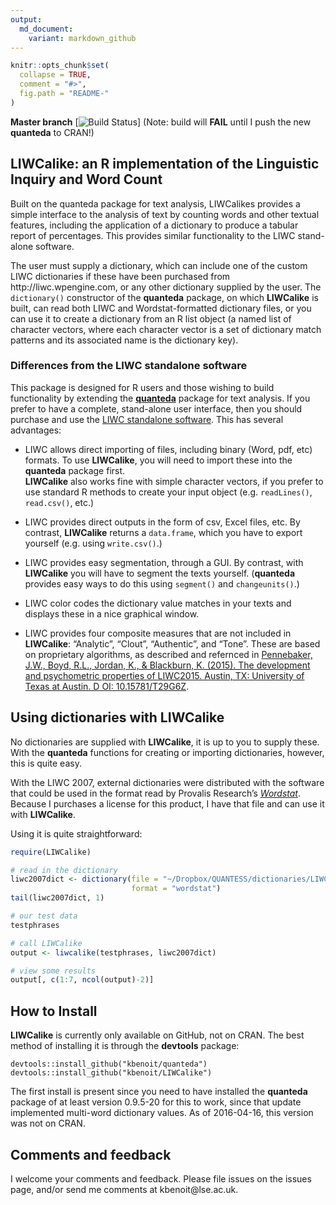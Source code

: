 ```yaml
---
output:
  md_document:
    variant: markdown_github
---
```


```r
knitr::opts_chunk$set(
  collapse = TRUE,
  comment = "#>",
  fig.path = "README-"
)
```

**Master branch** [![Build Status](https://travis-ci.org/kbenoit/LIWCalike.svg?branch=master)]  (Note: build will **FAIL** until I push the new **quanteda** to CRAN!)

## LIWCalike: an R implementation of the Linguistic Inquiry and Word Count

Built on the quanteda package for text analysis, LIWCalikes provides a simple interface to the analysis of text by counting words and other textual features, including the application of a dictionary to produce a tabular report of percentages.  This provides similar functionality to the LIWC stand-alone software.  

The user must supply a dictionary, which can include one of the custom LIWC dictionaries if these have been purchased from http://liwc.wpengine.com, or any other dictionary supplied by the user.  The `dictionary()` constructor of the **quanteda** package, on which **LIWCalike** is built, can read both LIWC and Wordstat-formatted dictionary files, or you can use it to create a dictionary from an R list object (a named list of character vectors, where each character vector is a set of dictionary match patterns and its associated name is the dictionary key).

### Differences from the LIWC standalone software

This package is designed for R users and those wishing to build functionality by extending the [**quanteda**](https://github.com/kbenoit/quanteda) package for text analysis.  If you prefer to have a complete, stand-alone user interface, then you should purchase and use the [LIWC standalone software](http://liwc.wpengine.com).  This has several advantages:

*  LIWC allows direct importing of files, including binary (Word, pdf, etc) formats.  To use
   **LIWCalike**, you will need to import these into the **quanteda** package first.  
   **LIWCalike** also works fine with simple character vectors, if you prefer to use 
   standard R methods to create your input object (e.g. `readLines()`, `read.csv()`, etc.)

*  LIWC provides direct outputs in the form of csv, Excel files, etc.  By contrast, **LIWCalike** returns a `data.frame`, which you have to export yourself (e.g. using `write.csv()`.)

*  LIWC provides easy segmentation, through a GUI.  By contrast, with **LIWCalike** you will
   have to segment the texts yourself.  (**quanteda** provides easy ways to do this using 
   `segment()` and `changeunits()`.)
   
*  LIWC color codes the dictionary value matches in your texts and displays these in a nice graphical window.  

*  LIWC provides four composite measures that are not included in **LIWCalike**: "Analytic", "Clout", "Authentic", and "Tone".  These are based on proprietary algorithms, as described and refernced in [Pennebaker, J.W., Boyd, R.L., Jordan, K., & Blackburn, K. (2015). The development and psychometric properties of LIWC2015. Austin, TX: University of Texas at Austin. D OI: 10.15781/T29G6Z](http://liwc.wpengine.com/wp-content/uploads/2015/11/LIWC2015_LanguageManual.pdf).  


## Using dictionaries with LIWCalike

No dictionaries are supplied with **LIWCalike**, it is up to you to supply these.  With the **quanteda** functions for creating or importing dictionaries, however, this is quite easy.

With the LIWC 2007, external dictionaries were distributed with the software that could be used in the format read by Provalis Research's [*Wordstat*](http://provalisresearch.com/products/content-analysis-software/).  Because I purchases a license for this product, I have that file and can use it with **LIWCalike**.

Using it is quite straightforward:

```r
require(LIWCalike)

# read in the dictionary
liwc2007dict <- dictionary(file = "~/Dropbox/QUANTESS/dictionaries/LIWC/LIWC2007.cat", 
                           format = "wordstat")
tail(liwc2007dict, 1)

# our test data
testphrases

# call LIWCalike
output <- liwcalike(testphrases, liwc2007dict)

# view some results
output[, c(1:7, ncol(output)-2)]
```


## How to Install

**LIWCalike** is currently only available on GitHub, not on CRAN.  The best method of installing it is through the **devtools** package:

```
devtools::install_github("kbenoit/quanteda")
devtools::install_github("kbenoit/LIWCalike")
```

The first install is present since you need to have installed the **quanteda** package of at least version 0.9.5-20 for this 
to work, since that update implemented multi-word dictionary values.  As of 2016-04-16, this version was not on CRAN.


## Comments and feedback

I welcome your comments and feedback.  Please file issues on the issues page, and/or send me comments at kbenoit@lse.ac.uk.


